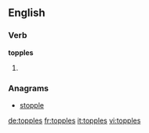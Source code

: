 
==English==

===Verb===
'''topples'''

# {{third-person singular of|topple}}

===Anagrams===
* [[stopple#English|stopple]]

[[de:topples]]
[[fr:topples]]
[[it:topples]]
[[vi:topples]]
